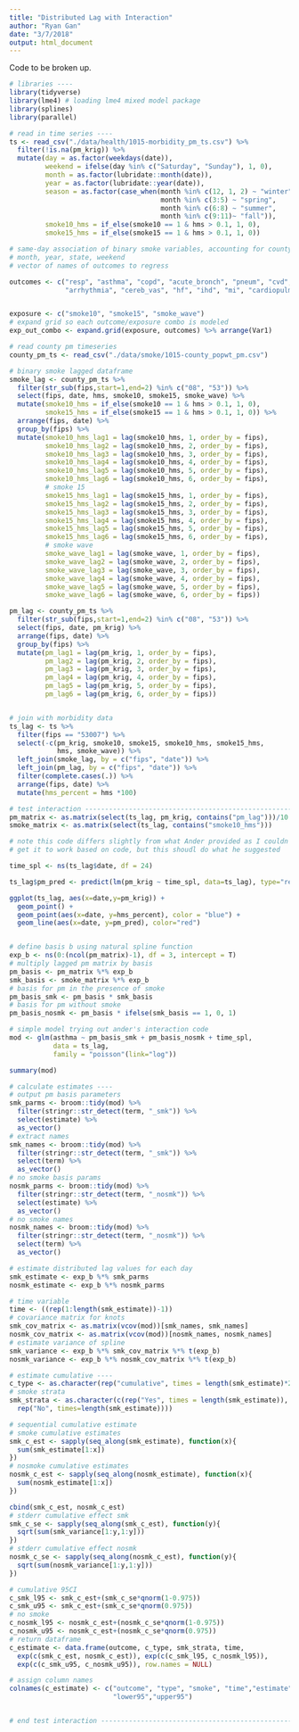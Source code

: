 ```yaml
---
title: "Distributed Lag with Interaction"
author: "Ryan Gan"
date: "3/7/2018"
output: html_document
---
```


Code to be broken up.
```r


# libraries ----
library(tidyverse)
library(lme4) # loading lme4 mixed model package
library(splines)
library(parallel)

# read in time series ----
ts <- read_csv("./data/health/1015-morbidity_pm_ts.csv") %>% 
  filter(!is.na(pm_krig)) %>% 
  mutate(day = as.factor(weekdays(date)),
         weekend = ifelse(day %in% c("Saturday", "Sunday"), 1, 0),
         month = as.factor(lubridate::month(date)),
         year = as.factor(lubridate::year(date)),
         season = as.factor(case_when(month %in% c(12, 1, 2) ~ "winter",
                                      month %in% c(3:5) ~ "spring",
                                      month %in% c(6:8) ~ "summer",
                                      month %in% c(9:11)~ "fall")),
         smoke10_hms = if_else(smoke10 == 1 & hms > 0.1, 1, 0),
         smoke15_hms = if_else(smoke15 == 1 & hms > 0.1, 1, 0))

# same-day association of binary smoke variables, accounting for county, poulation
# month, year, state, weekend
# vector of names of outcomes to regress

outcomes <- c("resp", "asthma", "copd", "acute_bronch", "pneum", "cvd", 
              "arrhythmia", "cereb_vas", "hf", "ihd", "mi", "cardiopulm_n")


exposure <- c("smoke10", "smoke15", "smoke_wave")
# expand grid so each outcome/exposure combo is modeled 
exp_out_combo <- expand.grid(exposure, outcomes) %>% arrange(Var1)

# read county pm timeseries
county_pm_ts <- read_csv("./data/smoke/1015-county_popwt_pm.csv")

# binary smoke lagged dataframe
smoke_lag <- county_pm_ts %>% 
  filter(str_sub(fips,start=1,end=2) %in% c("08", "53")) %>% 
  select(fips, date, hms, smoke10, smoke15, smoke_wave) %>% 
  mutate(smoke10_hms = if_else(smoke10 == 1 & hms > 0.1, 1, 0),
         smoke15_hms = if_else(smoke15 == 1 & hms > 0.1, 1, 0)) %>% 
  arrange(fips, date) %>% 
  group_by(fips) %>% 
  mutate(smoke10_hms_lag1 = lag(smoke10_hms, 1, order_by = fips),
         smoke10_hms_lag2 = lag(smoke10_hms, 2, order_by = fips),
         smoke10_hms_lag3 = lag(smoke10_hms, 3, order_by = fips),
         smoke10_hms_lag4 = lag(smoke10_hms, 4, order_by = fips),         
         smoke10_hms_lag5 = lag(smoke10_hms, 5, order_by = fips),
         smoke10_hms_lag6 = lag(smoke10_hms, 6, order_by = fips),
         # smoke 15
         smoke15_hms_lag1 = lag(smoke15_hms, 1, order_by = fips),
         smoke15_hms_lag2 = lag(smoke15_hms, 2, order_by = fips),
         smoke15_hms_lag3 = lag(smoke15_hms, 3, order_by = fips),
         smoke15_hms_lag4 = lag(smoke15_hms, 4, order_by = fips),         
         smoke15_hms_lag5 = lag(smoke15_hms, 5, order_by = fips),
         smoke15_hms_lag6 = lag(smoke15_hms, 6, order_by = fips),
         # smoke wave
         smoke_wave_lag1 = lag(smoke_wave, 1, order_by = fips),
         smoke_wave_lag2 = lag(smoke_wave, 2, order_by = fips),
         smoke_wave_lag3 = lag(smoke_wave, 3, order_by = fips),
         smoke_wave_lag4 = lag(smoke_wave, 4, order_by = fips),         
         smoke_wave_lag5 = lag(smoke_wave, 5, order_by = fips),
         smoke_wave_lag6 = lag(smoke_wave, 6, order_by = fips))

pm_lag <- county_pm_ts %>% 
  filter(str_sub(fips,start=1,end=2) %in% c("08", "53")) %>% 
  select(fips, date, pm_krig) %>% 
  arrange(fips, date) %>% 
  group_by(fips) %>% 
  mutate(pm_lag1 = lag(pm_krig, 1, order_by = fips),
         pm_lag2 = lag(pm_krig, 2, order_by = fips),
         pm_lag3 = lag(pm_krig, 3, order_by = fips),
         pm_lag4 = lag(pm_krig, 4, order_by = fips),         
         pm_lag5 = lag(pm_krig, 5, order_by = fips),
         pm_lag6 = lag(pm_krig, 6, order_by = fips))


# join with morbidity data
ts_lag <- ts %>%
  filter(fips == "53007") %>% 
  select(-c(pm_krig, smoke10, smoke15, smoke10_hms, smoke15_hms, 
            hms, smoke_wave)) %>% 
  left_join(smoke_lag, by = c("fips", "date")) %>% 
  left_join(pm_lag, by = c("fips", "date")) %>% 
  filter(complete.cases(.)) %>% 
  arrange(fips, date) %>% 
  mutate(hms_percent = hms *100)

# test interaction -------------------------------------------------------------
pm_matrix <- as.matrix(select(ts_lag, pm_krig, contains("pm_lag")))/10
smoke_matrix <- as.matrix(select(ts_lag, contains("smoke10_hms")))

# note this code differs slightly from what Ander provided as I couldn't quite
# get it to work based on code, but this shoudl do what he suggested

time_spl <- ns(ts_lag$date, df = 24)

ts_lag$pm_pred <- predict(lm(pm_krig ~ time_spl, data=ts_lag), type="response")

ggplot(ts_lag, aes(x=date,y=pm_krig)) +
  geom_point() +
  geom_point(aes(x=date, y=hms_percent), color = "blue") +
  geom_line(aes(x=date, y=pm_pred), color="red")


# define basis b using natural spline function
exp_b <- ns(0:(ncol(pm_matrix)-1), df = 3, intercept = T)
# multiply lagged pm matrix by basis
pm_basis <- pm_matrix %*% exp_b
smk_basis <- smoke_matrix %*% exp_b
# basis for pm in the presence of smoke
pm_basis_smk <- pm_basis * smk_basis
# basis for pm without smoke
pm_basis_nosmk <- pm_basis * ifelse(smk_basis == 1, 0, 1)

# simple model trying out ander's interaction code
mod <- glm(asthma ~ pm_basis_smk + pm_basis_nosmk + time_spl,
           data = ts_lag, 
           family = "poisson"(link="log"))

summary(mod)

# calculate estimates ----
# output pm basis parameters
smk_parms <- broom::tidy(mod) %>% 
  filter(stringr::str_detect(term, "_smk")) %>% 
  select(estimate) %>% 
  as_vector()
# extract names
smk_names <- broom::tidy(mod) %>% 
  filter(stringr::str_detect(term, "_smk")) %>% 
  select(term) %>% 
  as_vector()
# no smoke basis params
nosmk_parms <- broom::tidy(mod) %>% 
  filter(stringr::str_detect(term, "_nosmk")) %>% 
  select(estimate) %>% 
  as_vector()
# no smoke names
nosmk_names <- broom::tidy(mod) %>% 
  filter(stringr::str_detect(term, "_nosmk")) %>% 
  select(term) %>% 
  as_vector()

# estimate distributed lag values for each day
smk_estimate <- exp_b %*% smk_parms
nosmk_estimate <- exp_b %*% nosmk_parms

# time variable
time <- ((rep(1:length(smk_estimate))-1))
# covariance matrix for knots 
smk_cov_matrix <- as.matrix(vcov(mod))[smk_names, smk_names]
nosmk_cov_matrix <- as.matrix(vcov(mod))[nosmk_names, nosmk_names]
# estimate variance of spline
smk_variance <- exp_b %*% smk_cov_matrix %*% t(exp_b)
nosmk_variance <- exp_b %*% nosmk_cov_matrix %*% t(exp_b)

# estimate cumulative ----
c_type <- as.character(rep("cumulative", times = length(smk_estimate)*2))
# smoke strata
smk_strata <- as.character(c(rep("Yes", times = length(smk_estimate)),
  rep("No", times=length(smk_estimate))))

# sequential cumulative estimate
# smoke cumulative estimates
smk_c_est <- sapply(seq_along(smk_estimate), function(x){
  sum(smk_estimate[1:x])
})
# nosmoke cumulative estimates
nosmk_c_est <- sapply(seq_along(nosmk_estimate), function(x){
  sum(nosmk_estimate[1:x])
})

cbind(smk_c_est, nosmk_c_est)
# stderr cumulative effect smk
smk_c_se <- sapply(seq_along(smk_c_est), function(y){
  sqrt(sum(smk_variance[1:y,1:y]))
})
# stderr cumulative effect nosmk
nosmk_c_se <- sapply(seq_along(nosmk_c_est), function(y){
  sqrt(sum(nosmk_variance[1:y,1:y]))
})

# cumulative 95CI
c_smk_l95 <- smk_c_est+(smk_c_se*qnorm(1-0.975))
c_smk_u95 <- smk_c_est+(smk_c_se*qnorm(0.975))
# no smoke
c_nosmk_l95 <- nosmk_c_est+(nosmk_c_se*qnorm(1-0.975))
c_nosmk_u95 <- nosmk_c_est+(nosmk_c_se*qnorm(0.975))
# return dataframe
c_estimate <- data.frame(outcome, c_type, smk_strata, time, 
  exp(c(smk_c_est, nosmk_c_est)), exp(c(c_smk_l95, c_nosmk_l95)), 
  exp(c(c_smk_u95, c_nosmk_u95)), row.names = NULL)

# assign column names
colnames(c_estimate) <- c("outcome", "type", "smoke", "time","estimate",
                          "lower95","upper95") 


# end test interaction ---------------------------------------------------------
```